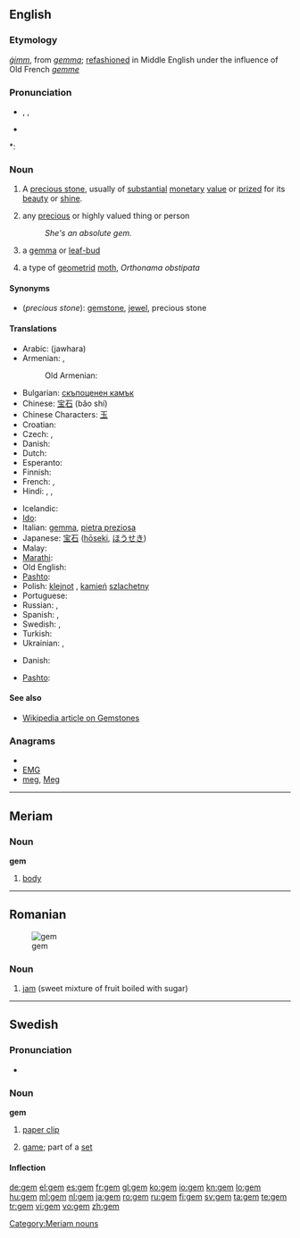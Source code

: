 ==English==

{{wikipedia|gemstone}}

===Etymology===
{{etyl|ang}} ''[[gimm|ġimm]]'', from {{etyl|la}} ''[[gemma#Latin|gemma]]''; [[refashion]]ed in Middle English under the influence of Old French ''[[gemme]]''

===Pronunciation===
* {{enPR|jĕm}}, {{IPA|/ʤɛm/}}, {{SAMPA|/dZem/}}
* {{audio|en-us-gem.ogg|Audio (US)}}

*: {{rhymes|ɛm}}

===Noun===
{{en-noun}}

# A [[precious stone]], usually of [[substantial]] [[monetary]] [[value]] or [[prize]]d for its [[beauty]] or [[shine]].
# {{figurative}} any [[precious]] or highly valued<!--do not hyphenate "highly valued"; "highly" cannot qualify "thing"--> thing or person
#: ''She's an absolute gem.''
# {{obsolete}} a [[gemma]] or [[leaf-bud]]
# a type of [[geometrid]] [[moth]], ''Orthonama obstipata''

====Synonyms====
* (''precious stone''): [[gemstone]], [[jewel]], precious stone

====Translations====
{{trans-top|precious stone}}
* Arabic: {{Arab|[[جوهرة]]}} (jawhara)
* Armenian: {{t-|hy|թանկարժեք քար|tr=t'ankaržek' k'ar}}, {{t-|hy|ակ|tr=ak}}
*: Old Armenian: {{t-|hy|ակն|tr=akn}}
* Bulgarian: [[скъпоценен камък]] {{m}}
* Chinese: [[宝石]] (bǎo shí)
* Chinese Characters: [[玉]]
* Croatian: {{t-|hr|dragulj|m}}
* Czech: {{t-|cs|klenot|m}}, {{t+|cs|drahokam|m}}
* Danish: {{t|da|ædelsten|c}}
* Dutch: {{t-|nl|edelsteen|m}}
* Esperanto: {{t-|eo|juvelo|xs=Esperanto}}
* Finnish: {{t-|fi|jalokivi}}
* French: {{t+|fr|joyau|m}}, {{t+|fr|pierre précieuse|f}}
* Hindi: {{t-|hi|मणि|xs=Hindi}},  {{t-|hi|रत्न|xs=Hindi}},  {{t-|hi|पत्थर|xs=Hindi}}
{{trans-mid}}
* Icelandic: {{t+|is|gimsteinn|m}}
* [[Ido]]: {{t+|io|juvelo|xs=Ido}}
* Italian: [[gemma]], [[pietra preziosa]]
* Japanese: [[宝石]] ([[hōseki]], [[ほうせき]])
* Malay: {{t|ms|permata|xs=Malay}}
* [[Marathi]]: {{t-|mr|रत्न|sc=Deva|xs=Marathi}}
* Old English: {{t-|ang|gimm|m|alt=ġimm|xs=Old English}}
* [[Pashto]]: {{t-|ps|غمى|m|tr=ghamai|sc=ps-Arab|xs=Pashto}}
* Polish: [[klejnot]] {{m}}, [[kamień]] [[szlachetny]] {{m}}
* Portuguese: {{t+|pt|gema|f}}
* Russian: {{t+|ru|драгоценный камень|m|tr=dragotsénnyj kámen'}}, {{t|ru|самоцвет|m|tr=samotsvét}}
* Spanish: {{t|es|joya|f}},  {{t|es|alhaja|f}}
* Swedish: {{t+|sv|juvel|c}}, {{t+|sv|ädelsten|c}}
* Turkish: {{t+|tr|mücevher}}
* Ukrainian: {{t|uk|дорогоцінний камінь|m|xs=Ukrainian}},  {{t|uk|самоцвіт|m|xs=Ukrainian}}
{{trans-bottom}}

{{trans-top|precious or highly valued thing or person}}
* Danish: {{t-|da|perle|c}}
{{trans-mid}}
* [[Pashto]]: {{t-|ps|غمى|m|tr=ghamai|sc=ps-Arab|xs=Pashto}}
{{trans-bottom}}

{{trans-see|obsolete: gemma|gemma}}
{{trans-top|type of geometrid moth}}
{{trans-mid}}
{{trans-bottom}}

====See also====
* [[w:gemstone|Wikipedia article on Gemstones]]

===Anagrams===
* {{alphagram|egm}}
* [[EMG#English|EMG]]
* [[meg#English|meg]], [[Meg#English|Meg]]

----

==Meriam==

===Noun===
'''gem'''

# [[body]]

[[Category:Meriam nouns]]

----

==Romanian==
[[Image:Strawberry jam on a dish.JPG|thumb|gem]]

===Noun===
{{infl|ro|noun|g=n}}

# [[jam]] (sweet mixture of fruit boiled with sugar)

{{tbot entry|Romanian|jam|2010|February|ro}}

----

==Swedish==

===Pronunciation===
* {{IPA|/geːm/|lang=sv}}

===Noun===
'''gem'''

# [[paper clip]]
# {{tennis|lang=sv}} [[game]]; part of a [[set]]

====Inflection====
{{sv-noun|gender=Neuter|gem|gemet|gem|gemen|gems|gemets|gems|gemens}}

[[de:gem]]
[[el:gem]]
[[es:gem]]
[[fr:gem]]
[[gl:gem]]
[[ko:gem]]
[[io:gem]]
[[kn:gem]]
[[lo:gem]]
[[hu:gem]]
[[ml:gem]]
[[nl:gem]]
[[ja:gem]]
[[ro:gem]]
[[ru:gem]]
[[fi:gem]]
[[sv:gem]]
[[ta:gem]]
[[te:gem]]
[[tr:gem]]
[[vi:gem]]
[[vo:gem]]
[[zh:gem]]